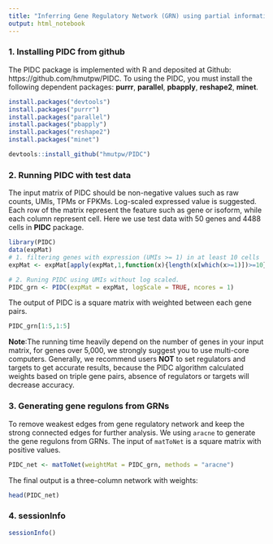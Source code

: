 ---
title: "Inferring Gene Regulatory Network (GRN) using partial information decomposition and context (PIDC)"
output: html_notebook
---
### 1. Installing PIDC from github
The PIDC package is implemented with R and deposited at Github: https://github.com/hmutpw/PIDC. To using the PIDC, you must install the following dependent packages: **purrr**, **parallel**, **pbapply**, **reshape2**, **minet**.
```{r}
install.packages("devtools")
install.packages("purrr")
install.packages("parallel")
install.packages("pbapply")
install.packages("reshape2")
install.packages("minet")

devtools::install_github("hmutpw/PIDC")
```

### 2. Running PIDC with test data 
The input matrix of PIDC should be non-negative values such as raw counts, UMIs, TPMs or FPKMs. Log-scaled expressed value is suggested. Each row of the matrix represent the feature such as gene or isoform, while each column represent cell. Here we use test data with 50 genes and 4488 cells in **PIDC** package.
```{r}
library(PIDC)
data(expMat)
# 1. filtering genes with expression (UMIs >= 1) in at least 10 cells
expMat <- expMat[apply(expMat,1,function(x){length(x[which(x>=1)])>=10}),]

# 2. Runing PIDC using UMIs without log scaled.
PIDC_grn <- PIDC(expMat = expMat, logScale = TRUE, ncores = 1)
```
The output of PIDC is a square matrix with weighted between each gene pairs.
```{r}
PIDC_grn[1:5,1:5]
```
**Note**:The running time heavily depend on the number of genes in your input matrix, for genes over 5,000, we strongly suggest you to use multi-core computers. Generally, we recommend users **NOT** to set regulators and targets to get accurate results, because the PIDC algorithm calculated weights based on triple gene pairs, absence of regulators or targets will decrease accuracy.

### 3. Generating gene regulons from GRNs
To remove weakest edges from gene regulatory network and keep the strong connected edges for further analysis. We using `aracne` to generate the gene regulons from GRNs. The input of `matToNet` is a square matrix with positive values.
```{r}
PIDC_net <- matToNet(weightMat = PIDC_grn, methods = "aracne")
```
The final output is a three-column network with weights:
```{r}
head(PIDC_net)
```
### 4. sessionInfo
```{r}
sessionInfo()
```

